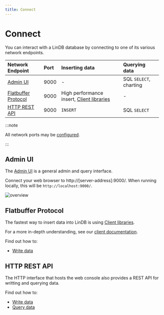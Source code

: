 ```yaml
---
title: Connect
---
```


# Connect

You can interact with a LinDB database by connecting to one of its various
network endpoints.

|Network Endpoint|Port|Inserting data|Querying data|
|:---------------|:---|:-------------------------------------|:------------|
|[Admin UI](#admin-ui)|9000| - |SQL `SELECT`, charting|
|[Flatbuffer Protocol](#flatbuffer-protocal)|9000|High performance insert, [Client libraries](/docs/lindb/reference/clients)|-|
|[HTTP REST API](#http-rest-api)|9000|`INSERT`|SQL `SELECT`|

:::note

All network ports may be [configured](/docs/lindb/reference/configuration).

:::

## Admin UI

The [Admin UI](/docs/lindb/reference/admin-ui) is a general admin and query interface.

Connect your web browser to http://[server-address]:9000/. When running locally, this will be `http://localhost:9000/`.


![overview](/img/lindb/guide/admin_ui/overview.png)


## Flatbuffer Protocol

The fastest way to insert data into LinDB is using [Client libraries](/docs/lindb/reference/clients).

For a more in-depth understanding, see our [client documentation](/docs/lindb/reference/clients).

Find out how to:

* [Write data](/docs/lindb/develop/write-data/#client-libraries)

## HTTP REST API

The HTTP interface that hosts the web console also provides a REST API for writting and querying data.

Find out how to:

* [Write data](/docs/lindb/develop/write-data/#http-rest-api)
* [Query data](/docs/lindb/develop/read-data/#http-rest-api)
